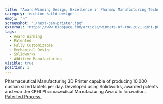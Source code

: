 ```yaml
---
title: "Award-Winning Design, Excellence in Pharma: Manufacturing Technology and Equipment!"
category: "Machine Build Design"
emoji: "⭐️"
screenshot: "./next-gen-printer.jpg"
external: "https://www.biospace.com/article/winners-of-the-2021-cphi-pharma-awards-have-now-been-announced-/"
tags:
  - Award Winning
  - Patented
  - Fully Customizable
  - Mechanical Design
  - Solidworks
  - Additive Manufacturing
visible: true
position: 1
---
```


Pharmaceutical Manufacturing 3D Printer capable of producing 10,000 custom sized tablets per day. Developed using Solidworks, awarded patents and won the CPHI Pharmaceutical Manufacturing Award in Innovation. <a href="https://patents.google.com/patent/US20210393533A1/en?inventor=henry+cabral&assignee=aprecia&oq=henry+cabral+aprecia" target="_blank" rel="nofollow noopener noreferrer" aria-label="External Link">Patented Process.</a> 
